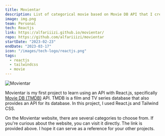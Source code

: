 ```yaml
---
title: Movientar
description: List of categorical movie based on Movie DB API that I create with React.js.
image: img.png
team: Personal
tech: Reactjs
link: https://alfariiizi.github.io/movientar/
repo: https://github.com/alfariiizi/movientar
startDate: "2023-02-23"
endDate: "2023-03-17"
icon: "/images/tech-logo/reactjs.png"
tags:
  - reactjs
  - tailwindcss
  - movie
---
```


<Image
  src="img.png"
  alt="Movientar"
  full
  caption="Movientar"
/>

Movientar is my first project to learn using an API with React.js, specifically [Movie DB (TMDB)](https://www.themoviedb.org) API. TMDB is a film and TV series database that also provides an API for its database. In this project, I used React.js and Tailwind CSS.

On the Movientar website, there are several categories to choose from. If you're curious about the website, you can visit it directly. The link is provided above. I hope it can serve as a reference for your other projects.
